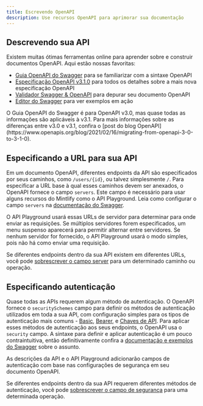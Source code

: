 ```yaml
---
title: Escrevendo OpenAPI
description: Use recursos OpenAPI para aprimorar sua documentação
---
```


## Descrevendo sua API

Existem muitas ótimas ferramentas online para aprender sobre e construir documentos OpenAPI. Aqui estão nossas favoritas:

* [Guia OpenAPI do Swagger](https://swagger.io/docs/specification/about/) para se familiarizar com a sintaxe OpenAPI
* [Especificação OpenAPI v3.1.0](https://github.com/OAI/OpenAPI-Specification/blob/main/versions/3.1.0.md) para todos os detalhes sobre a mais nova especificação OpenAPI
* [Validador Swagger & OpenAPI](https://editor.swagger.io/) para depurar seu documento OpenAPI
* [Editor do Swagger](https://editor.swagger.io/) para ver exemplos em ação

<Note>
  O Guia OpenAPI do Swagger é para OpenAPI v3.0, mas quase todas as informações são aplicáveis à v3.1. Para mais informações sobre as diferenças entre v3.0 e v3.1, confira o [post do blog OpenAPI](https://www.openapis.org/blog/2021/02/16/migrating-from-openapi-3-0-to-3-1-0).
</Note>

## Especificando a URL para sua API

Em um documento OpenAPI, diferentes endpoints da API são especificados por seus caminhos, como `/users/{id}`, ou talvez simplesmente `/`. Para especificar a URL base à qual esses caminhos devem ser anexados, o OpenAPI fornece o campo `servers`. Este campo é necessário para usar alguns recursos do Mintlify como o API Playground. Leia como configurar o campo `servers` na [documentação do Swagger](https://swagger.io/docs/specification/api-host-and-base-path/).

O API Playground usará essas URLs de servidor para determinar para onde enviar as requisições. Se múltiplos servidores forem especificados, um menu suspenso aparecerá para permitir alternar entre servidores. Se nenhum servidor for fornecido, o API Playground usará o modo simples, pois não há como enviar uma requisição.

Se diferentes endpoints dentro da sua API existem em diferentes URLs, você pode [sobrescrever o campo server](https://swagger.io/docs/specification/api-host-and-base-path/#:~:text=%C2%A0%C2%A0%C2%A0%C2%A0%C2%A0%C2%A0%C2%A0%C2%A0%C2%A0%20%2D%20southeastasia-,Overriding%20Servers,-The%20global%20servers) para um determinado caminho ou operação.

## Especificando autenticação

Quase todas as APIs requerem algum método de autenticação. O OpenAPI fornece o `securitySchemes` campo para definir os métodos de autenticação utilizados em toda a sua API, com configuração simples para os tipos de autenticação mais comuns - [Basic](https://swagger.io/docs/specification/authentication/basic-authentication/), [Bearer](https://swagger.io/docs/specification/authentication/bearer-authentication/), e [Chaves de API](https://swagger.io/docs/specification/authentication/api-keys/). Para aplicar esses métodos de autenticação aos seus endpoints, o OpenAPI usa o `security` campo. A sintaxe para definir e aplicar autenticação é um pouco contraintuitiva, então definitivamente confira a [documentação e exemplos do Swagger](https://swagger.io/docs/specification/authentication/) sobre o assunto.

As descrições da API e o API Playground adicionarão campos de autenticação com base nas configurações de segurança em seu documento OpenAPI.

Se diferentes endpoints dentro da sua API requerem diferentes métodos de autenticação, você pode [sobrescrever o campo de segurança](https://swagger.io/docs/specification/authentication/#:~:text=you%20can%20apply%20them%20to%20the%20whole%20API%20or%20individual%20operations%20by%20adding%20the%20security%20section%20on%20the%20root%20level%20or%20operation%20level%2C%20respectively.) para uma determinada operação.
